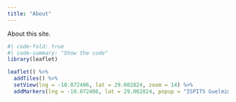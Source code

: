 ```yaml
---
title: "About"
---
```


About this site.

```r
#| code-fold: true
#| code-summary: "Show the code"
library(leaflet)

leaflet() %>%
  addTiles() %>%
  setView(lng = -10.072406, lat = 29.002824, zoom = 14) %>%  
  addMarkers(lng = -10.072406, lat = 29.002824, popup = "ISPITS Guelmim")
```